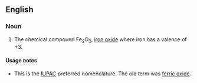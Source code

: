 ==English==
{{wikipedia}}

===Noun===
{{en-noun|head=[[iron]]([[III]]) [[oxide]]|-}}

# {{context|chemistry|lang=en}} The chemical compound Fe<sub>2</sub>O<sub>3</sub>, [[iron oxide]] where iron has a valence of +3. 

====Usage notes====
* This is the [[IUPAC]] preferred nomenclature. The old term was [[ferric oxide]].